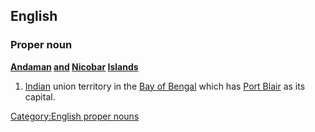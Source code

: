 ==English==

===Proper noun===
'''[[Andaman]] [[and]] [[Nicobar]] [[Island]]s'''

#[[India]]n union territory in the [[Bay of Bengal]] which has [[Port Blair]] as its capital.

[[Category:English proper nouns]]